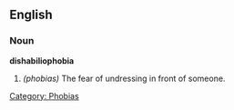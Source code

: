 ==English==

===Noun===
'''dishabiliophobia'''

# ''(phobias)'' The fear of undressing in front of someone.

[[Category: Phobias]]